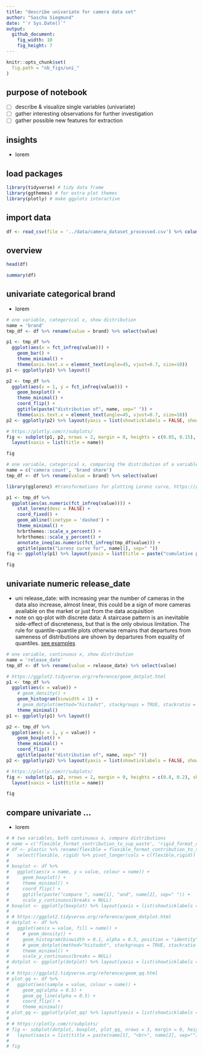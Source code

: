 ```yaml
---
title: "describe univariate for camera data set"
author: "Sascha Siegmund"
date: "`r Sys.Date()`"
output: 
  github_document:
    fig_width: 10
    fig_height: 7
---
```


```r
knitr::opts_chunk$set(
  fig.path = "nb_figs/uni_"
)
```



## purpose of notebook

  - [ ] describe & visualize single variables (univariate)
  - [ ] gather interesting observations for further investigation
  - [ ] gather possible new features for extraction
  
  
## insights 

  - lorem


## load packages

```r
library(tidyverse) # tidy data frame
library(ggthemes) # for extra plot themes
library(plotly) # make ggplots interactive
```


## import data

```r
df <- read_csv(file = '../data/camera_dataset_processed.csv') %>% column_to_rownames(var = 'model')
```


## overview

```r
head(df)
```
```r
summary(df)
```


## univariate categorical brand

- lorem

```r
# one variable, categorical x, show distribution
name = 'brand'
tmp_df <- df %>% rename(value = brand) %>% select(value)

p1 <- tmp_df %>%
  ggplot(aes(x = fct_infreq(value))) +
    geom_bar() +
    theme_minimal() +
    theme(axis.text.x = element_text(angle=45, vjust=0.7, size=10))
p1 <- ggplotly(p1) %>% layout()

p2 <- tmp_df %>%
  ggplot(aes(x = 1, y = fct_infreq(value))) +
    geom_boxplot() +
    theme_minimal() +
    coord_flip() +
    ggtitle(paste("distribution of", name, sep=" ")) +
    theme(axis.text.x = element_text(angle=45, vjust=0.7, size=10))
p2 <- ggplotly(p2) %>% layout(yaxis = list(showticklabels = FALSE, showgrid = FALSE))

# https://plotly.com/r/subplots/
fig <- subplot(p1, p2, nrows = 2, margin = 0, heights = c(0.85, 0.15), shareX = TRUE) %>% 
  layout(xaxis = list(title = name))

fig
```
```r
# one variable, categorical x, comparing the distribution of a variable against a hypothetical uniform distribution of that variable
name = c('camera count', 'brand share')
tmp_df <- df %>% rename(value = brand) %>% select(value)

library(gglorenz) #transformations for plotting Lorenz curve, https://github.com/jjchern/gglorenz

p1 <- tmp_df %>% 
  ggplot(aes(as.numeric(fct_infreq(value)))) +
    stat_lorenz(desc = FALSE) +
    coord_fixed() +
    geom_abline(linetype = 'dashed') +
    theme_minimal() +
    hrbrthemes::scale_x_percent() +
    hrbrthemes::scale_y_percent() +
    annotate_ineq(as.numeric(fct_infreq(tmp_df$value))) +
    ggtitle(paste("Lorenz curve for", name[1], sep=" ")) 
fig <- ggplotly(p1) %>% layout(yaxis = list(title = paste("cumulative percentage of", name[1], sep=" ")), xaxis = list(title = paste("cumulative percentage of", name[2], sep=" "))) 

fig
```


## univariate numeric release_date

- uni release_date: with increasing year the number of cameras in the data also increase, almost linear, this could be a sign of more cameras available on the market or just from the data acquisition  
- note on qq-plot with discrete data: A staircase pattern is an inevitable side-effect of discreteness, but that is the only obvious limitation. The rule for quantile-quantile plots otherwise remains that departures from sameness of distributions are shown by departures from equality of quantiles. [see examples](https://stats.stackexchange.com/questions/113387/can-i-still-interpret-a-q-q-plot-that-uses-discrete-rounded-data) 

```r
# one variable, continuous x, show distribution
name = 'release_date'
tmp_df <- df %>% rename(value = release_date) %>% select(value)

# https://ggplot2.tidyverse.org/reference/geom_dotplot.html
p1 <- tmp_df %>%
  ggplot(aes(x = value)) +
    # geom_density() +
    geom_histogram(binwidth = 1) +
    # geom_dotplot(method="histodot", stackgroups = TRUE, stackratio = 1.1, dotsize = 1.2, binwidth = 1) +
    theme_minimal()  
p1 <- ggplotly(p1) %>% layout()

p2 <- tmp_df %>%
  ggplot(aes(x = 1, y = value)) +
    geom_boxplot() +
    theme_minimal() +
    coord_flip() +
    ggtitle(paste("distribution of", name, sep=" ")) 
p2 <- ggplotly(p2) %>% layout(yaxis = list(showticklabels = FALSE, showgrid = FALSE))

# https://plotly.com/r/subplots/
fig <- subplot(p1, p2, nrows = 2, margin = 0, heights = c(0.8, 0.2), shareX = TRUE) %>% 
  layout(xaxis = list(title = name))

fig
```


## compare univariate ...

- lorem

```r
# # two variables, both continuous x, compare distributions
# name = c('flexible_format_contribution_to_sup_waste', 'rigid_format_contribution_to_sup_waste')
# df <- plastic %>% rename(flexible = flexible_format_contribution_to_sup_waste, rigid = rigid_format_contribution_to_sup_waste) %>% 
#   select(flexible, rigid) %>% pivot_longer(cols = c(flexible,rigid))
# 
# boxplot <- df %>%
#   ggplot(aes(x = name, y = value, colour = name)) +
#     geom_boxplot() +
#     theme_minimal() +
#     coord_flip() +
#     ggtitle(paste("compare ", name[1], "and", name[2], sep=" ")) +
#     scale_y_continuous(breaks = NULL)
# boxplot <- ggplotly(boxplot) %>% layout(yaxis = list(showticklabels = FALSE, showgrid = FALSE))
# 
# # https://ggplot2.tidyverse.org/reference/geom_dotplot.html
# dotplot <- df %>%
#   ggplot(aes(x = value, fill = name)) +
#     # geom_density() +
#     geom_histogram(binwidth = 0.1, alpha = 0.5, position = "identity") +
#     # geom_dotplot(method="histodot", stackgroups = TRUE, stackratio = 1, dotsize = 0.23, binwidth = 0.1) +
#     theme_minimal() +
#     scale_y_continuous(breaks = NULL)
# dotplot <- ggplotly(dotplot) %>% layout(yaxis = list(showticklabels = FALSE, showgrid = FALSE))
# 
# # https://ggplot2.tidyverse.org/reference/geom_qq.html
# plot_qq <- df %>%
#   ggplot(aes(sample = value, colour = name)) +
#     geom_qq(alpha = 0.5) +
#     geom_qq_line(alpha = 0.5) +
#     coord_flip() +
#     theme_minimal()
# plot_qq <- ggplotly(plot_qq) %>% layout(yaxis = list(showticklabels = FALSE, showgrid = FALSE))
# 
# # https://plotly.com/r/subplots/
# fig <- subplot(dotplot, boxplot, plot_qq, nrows = 3, margin = 0, heights = c(0.5, 0.2, 0.3), shareX = TRUE) %>% 
#   layout(xaxis = list(title = paste(name[1], "<br>", name[2], sep="")))
# 
# fig
```